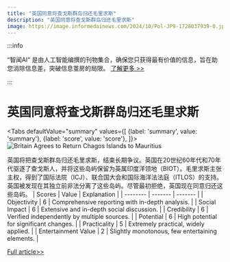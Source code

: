 ```yaml
---
title: "英国同意将查戈斯群岛归还毛里求斯"
description: "英国同意将查戈斯群岛归还毛里求斯"
image: https://image.informedainews.com/2024/10/Pol-JP9-1728037939-0.jpg
---
```



:::info

“智闻AI“ 是由人工智能编撰的刊物集合，确保您只获得最有价值的信息，旨在助您消除信息差，突破信息茧房的局限。  [了解更多 >>](/)

:::

# 英国同意将查戈斯群岛归还毛里求斯


<Tabs
	defaultValue="summary"
	values={[
	{label: 'summary', value: 'summary'},
	{label: 'score', value: 'score'},
]}>
<TabItem value="summary">
<img
  src="https://image.informedainews.com/2024/10/Pol-JP9-1728037939-0.jpg"
  alt="Britain Agrees to Return Chagos Islands to Mauritius"
/>



英国将把查戈斯群岛归还毛里求斯，结束长期争议。英国在20世纪60年代和70年代驱逐了查戈斯人，并将这些岛屿保留为英属印度洋领地（BIOT）。毛里求斯主张主权，得到了国际法院（ICJ）、联合国大会和国际海洋法法庭（ITLOS）的支持。英国被发现在其独立前非法分离了这些岛屿。尽管最初拒绝，英国现在同意归还这些岛屿。
</TabItem>
<TabItem value="score">
	| Scores     | Value   | Explanation |
	| -------- | ------- | ------- |
	| Objectivity  | 6    | Comprehensive reporting with in-depth analysis.    |
	| Social Impact | 6     | Extensive and in-depth social discussion.    |
	| Credibility    | 6    | Verified independently by multiple sources.    |
	| Potential    | 6    | High potential for significant changes.    |
	| Practicality    | 5    | Extremely practical, widely applied.    |
	| Entertainment Value    | 2    | Slightly monotonous, few entertaining elements.    |
</TabItem>
</Tabs>

[Full article>>](https://www.theguardian.com/world/2024/oct/03/britain-to-return-chagos-islands-to-mauritius-ending-years-of-dispute)
